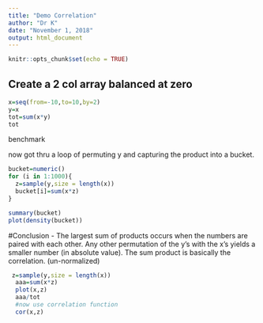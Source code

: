 ```yaml
---
title: "Demo Correlation"
author: "Dr K"
date: "November 1, 2018"
output: html_document
---
```


```r
knitr::opts_chunk$set(echo = TRUE)
```

## Create a 2 col array balanced at zero

```r
x=seq(from=-10,to=10,by=2)
y=x
tot=sum(x*y)
tot
```
benchmark

now got thru a loop of permuting y and capturing the product into a bucket.

```r
bucket=numeric()
for (i in 1:1000){
  z=sample(y,size = length(x))
  bucket[i]=sum(x*z)
}
```
```r
summary(bucket)
plot(density(bucket))
```
  
#Conclusion - The largest sum of products occurs when the numbers are paired with each other. Any other permutation of the y's with the x's yields a smaller number (in absolute value). The sum product is basically the correlation. (un-normalized)

```r
 z=sample(y,size = length(x))
  aaa=sum(x*z)
  plot(x,z)
  aaa/tot
  #now use correlation function
  cor(x,z)
```

